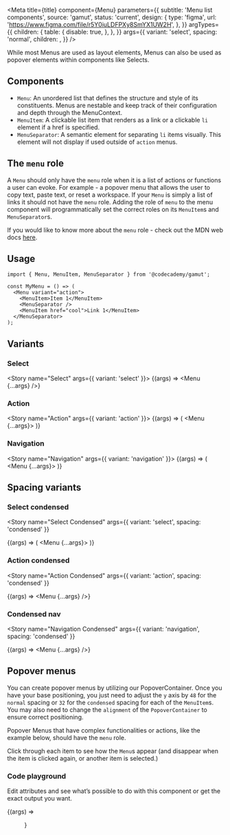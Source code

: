 

<Meta
  title={title}
  component={Menu}
  parameters={{
    subtitle: 'Menu list components',
    source: 'gamut',
    status: 'current',
    design: {
      type: 'figma',
      url: 'https://www.figma.com/file/r5Y0iuLDFPXy8SmYX1UW2H',
    },
  }}
  argTypes={{
    children: {
      table: {
        disable: true,
      },
    },
  }}
  args={{
    variant: 'select',
    spacing: 'normal',
    children: <MenuItemsExample type="default" />,
  }}
/>

While most Menus are used as layout elements, Menus can also be used as popover elements within components like Selects.

## Components

- `Menu`: An unordered list that defines the structure and style of its constituents. Menus are nestable and keep track of their configuration and depth through the MenuContext.
- `MenuItem`: A clickable list item that renders as a link or a clickable `li` element if a href is specified.
- `MenuSeparator`: A semantic element for separating `li` items visually. This element will not display if used outside of `action` menus.

## The `menu` role

A `Menu` should only have the `menu` role when it is a list of actions or functions a user can evoke. For example - a popover menu that allows the user to copy text, paste text, or reset a workspace. If your `Menu` is simply a list of links it should not have the `menu` role. Adding the role of `menu` to the menu component will programmatically set the correct roles on its `MenuItem`s and `MenuSeparator`s.

If you would like to know more about the `menu` role - check out the MDN web docs [here](https://developer.mozilla.org/en-US/docs/Web/Accessibility/ARIA/Roles/menu_role).

## Usage

```tsx
import { Menu, MenuItem, MenuSeparator } from '@codecademy/gamut';

const MyMenu = () => (
  <Menu variant="action">
    <MenuItem>Item 1</MenuItem>
    <MenuSeparator />
    <MenuItem href="cool">Link 1</MenuItem>
  </MenuSeparator>
);
```

## Variants

<LayoutGrid gap={32} py={24}>
<Column size={4} variant={false} mx={8}>

### Select

<Story name="Select" args={{ variant: 'select' }}>
  {(args) => <Menu {...args} />}
</Story>

</Column>
<Column size={4} variant={false}>

### Action

<Story name="Action" args={{ variant: 'action' }}>
  {(args) => (
    <Menu {...args}>
      <MenuItemsExample type="button" />
    </Menu>
  )}
</Story>

</Column>
<Column size={4} variant={false}>

### Navigation

<Story name="Navigation" args={{ variant: 'navigation' }}>
  {(args) => (
    <Menu {...args}>
      <MenuItemsExample type="link" />
    </Menu>
  )}
</Story>

</Column>
</LayoutGrid>

## Spacing variants

<LayoutGrid gap={32} py={24}>
<Column size={4} variant={false}>

### Select condensed

<Story
  name="Select Condensed"
  args={{ variant: 'select', spacing: 'condensed' }}
>
  {(args) => (
    <Menu {...args}>
      <MenuItemsExample type="link" />
    </Menu>
  )}
</Story>

</Column>
<Column size={4} variant={false}>

### Action condensed

<Story
  name="Action Condensed"
  args={{ variant: 'action', spacing: 'condensed' }}
>
  {(args) => <Menu {...args} />}
</Story>

</Column>
<Column size={4} variant={false}>

### Condensed nav

<Story
  name="Navigation Condensed"
  args={{ variant: 'navigation', spacing: 'condensed' }}
>
  {(args) => <Menu {...args} />}
</Story>

</Column>
</LayoutGrid>

## Popover menus

You can create popover menus by utilizing our <LinkTo kind="Atoms/PopoverContainer">PopoverContainer</LinkTo>. Once you have your base positioning, you just need to adjust the `y` axis by `48` for the `normal` spacing or `32` for the `condensed` spacing for each of the `MenuItem`s. You may also need to change the `alignment` of the `PopoverContainer` to ensure correct positioning.

Popover Menus that have complex functionalities or actions, like the example below, should have the `menu` role.

Click through each item to see how the `Menu`s appear (and disappear when the item is clicked again, or another item is selected.)

<PopoverMenuExample />

### Code playground

Edit attributes and see what’s possible to do with this component or get the exact output you want.

<Canvas>
  <Story name="Menu">{(args) => <Menu {...args} />}</Story>
</Canvas>

<PropsTable story="Menu" />
